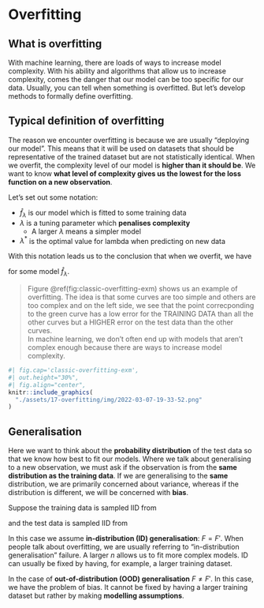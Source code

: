# Overfitting

## What is overfitting

With machine learning, there are loads of ways to increase model complexity.
With his ability and algorithms that allow us to increase complexity, comes the
danger that our model can be too specific for our data. Usually, you can tell
when something is overfitted. But let's develop methods to formally define
overfitting.

## Typical definition of overfitting

The reason we encounter overfitting is because we are usually "deploying our
model". This means that it will be used on datasets that should be
representative of the trained dataset but are not statistically identical. When
we overfit, the complexity level of our model is **higher than it should be**.
We want to know **what level of complexity gives us the lowest for the loss
function on a new observation**.

Let's set out some notation:

- $\hat{f}_{\lambda}$ is our model which is fitted to some training data
- $\lambda$ is a tuning parameter which **penalises complexity**
  - A larger $\lambda$ means a simpler model
- $\lambda^{*}$ is the optimal value for lambda when predicting on new data

With this notation leads us to the conclusion that when we overfit, we have

\begin{align*}
  \lambda < \lambda^{*}
\end{align*}

for some model $\hat{f}_{\lambda}$.

> Figure \@ref(fig:classic-overfitting-exm) shows us an example of overfitting.
> The idea is that some curves are too simple and others are too complex and on
> the left side, we see that the point correcponding to the green curve has a
> low error for the TRAINING DATA than all the other curves but a HIGHER error
> on the test data than the other curves.  
> In machine learning, we don't often end up with models that aren't complex
> enough because there are ways to increase model complexity.

```r
#| fig.cap='classic-overfitting-exm',
#| out.height="30%",
#| fig.align="center",
knitr::include_graphics(
  "./assets/17-overfitting/img/2022-03-07-19-33-52.png"
)
```

## Generalisation

Here we want to think about the **probability distribution** of the test data
so that we know how best to fit our models. Where we talk about generalising to
a new observation, we must ask if the observation is from the **same
distribution as the training data**. If we are generalising to the **same**
distribution, we are primarily concerned about variance, whereas if the
distribution is different, we will be concerned with **bias**.

Suppose the training data is sampled IID from

\begin{align*}
  (\mathbf X_1, y_1), (\mathbf X_2, y_2), \ldots, (\mathbf X_n, y_n) \sim F 
\end{align*}

and the test data is sampled IID from

\begin{align*}
  (\mathbf X'_1, y'_1), (\mathbf X'_2, y'_2), \ldots, (\mathbf X'_{n'},
  y'_{n'}) \sim F'$
\end{align*}

In this case we assume **in-distribution (ID) generalisation**: $F = F'$. When
people talk about overfitting, we are usually referring to "in-distribution
generalisation" failure. A larger $n$ allows us to fit more complex models. ID
can usually be fixed by having, for example, a larger training dataset.

In the case of **out-of-distribution (OOD) generalisation** $F\neq F'$. In this
case, we have the problem of bias. It cannot be fixed by having a larger
training dataset but rather by making **modelling assumptions**.
